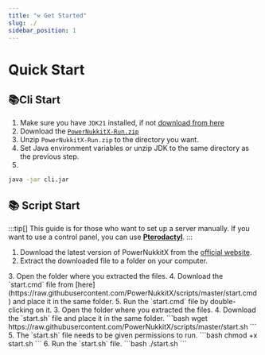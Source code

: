```yaml
---
title: "⚒️ Get Started"
slug: ./
sidebar_position: 1
---
```

# Quick Start
## 📚Cli Start
1. Make sure you have `JDK21` installed, if not [download from here](https://www.graalvm.org/downloads)
2. Download
the [`PowerNukkitX-Run.zip`](https://github.com/PowerNukkitX/PowerNukkitX/releases/download/nightly-build/powernukkitx-run.zip)
3. Unzip `PowerNukkitX-Run.zip` to the directory you want.
4. Set Java environment variables or unzip JDK to the same directory as the previous step.
5. 
```sh
java -jar cli.jar
```

## 📚 Script Start

:::tip[]
This guide is for those who want to set up a server manually. If you want to use a control panel, you can use **[Pterodactyl](/pterodactyl)**.
:::

1. Download the latest version of PowerNukkitX from the [official website](https://v2.powernukkitx.com/).
2. Extract the downloaded file to a folder on your computer.
<Tabs>
    <TabItem value="Windows">
        3. Open the folder where you extracted the files.
        4. Download the `start.cmd` file from [here](https://raw.githubusercontent.com/PowerNukkitX/scripts/master/start.cmd) and place it in the same folder.
        5. Run the `start.cmd` file by double-clicking on it.
    </TabItem>
    <TabItem value="Linux">
        3. Open the folder where you extracted the files.
        4. Download the `start.sh` file and place it in the same folder.
        ```bash
        wget https://raw.githubusercontent.com/PowerNukkitX/scripts/master/start.sh
        ```
        5. The `start.sh` file needs to be given permissions to run.
        ```bash
        chmod +x start.sh
        ```
        6. Run the `start.sh` file.
        ```bash
        ./start.sh
        ```
    </TabItem>
</Tabs>
